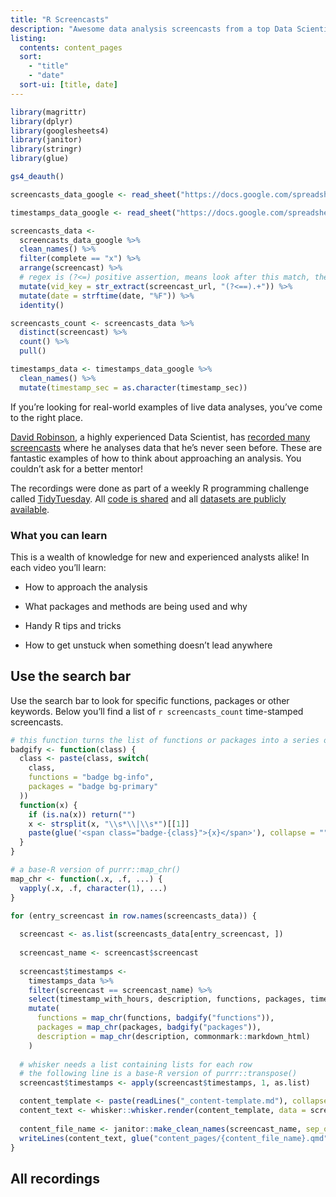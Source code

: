 ```yaml
---
title: "R Screencasts"
description: "Awesome data analysis screencasts from a top Data Scientist" 
listing:
  contents: content_pages
  sort:
    - "title"
    - "date"
  sort-ui: [title, date]
---
```


```r
library(magrittr)
library(dplyr)
library(googlesheets4)
library(janitor)
library(stringr)
library(glue)
```

```r
gs4_deauth()

screencasts_data_google <- read_sheet("https://docs.google.com/spreadsheets/d/1pjj_G9ncJZPGTYPkR1BYwzA6bhJoeTfY2fJeGKSbOKM/edit#gid=444382177", sheet = "Summary")

timestamps_data_google <- read_sheet("https://docs.google.com/spreadsheets/d/1pjj_G9ncJZPGTYPkR1BYwzA6bhJoeTfY2fJeGKSbOKM/edit#gid=444382177", sheet = "Screencasts")

screencasts_data <- 
  screencasts_data_google %>% 
  clean_names() %>% 
  filter(complete == "x") %>% 
  arrange(screencast) %>% 
  # regex is (?<=) positive assertion, means look after this match, then the additional = is the things to match,and .+ is all characters except whitespace 
  mutate(vid_key = str_extract(screencast_url, "(?<==).+")) %>%
  mutate(date = strftime(date, "%F")) %>%
  identity() 

screencasts_count <- screencasts_data %>% 
  distinct(screencast) %>% 
  count() %>% 
  pull()

timestamps_data <- timestamps_data_google %>% 
  clean_names() %>%
  mutate(timestamp_sec = as.character(timestamp_sec))
```

::: lead
If you're looking for real-world examples of live data analyses, you've come to the right place.
:::

[David Robinson][drob], a highly experienced Data Scientist, has [recorded many screencasts][drob-yt-playlist] where he analyses data that he's never seen before.
These are fantastic examples of how to think about approaching an analysis.
You couldn't ask for a better mentor!

The recordings were done as part of a weekly R programming challenge called [TidyTuesday]. 
All [code is shared][drob-code] and all [datasets are publicly available][tidytuesday].

::: {.callout-note}
### What you can learn

This is a wealth of knowledge for new and experienced analysts alike!
In each video you'll learn:

- How to approach the analysis

- What packages and methods are being used and why

- Handy R tips and tricks

- How to get unstuck when something doesn't lead anywhere   

:::

::: {.callout-tip}
## Use the search bar

Use the search bar to look for specific functions, packages or other keywords. 
Below you'll find a list of `r screencasts_count`  time-stamped screencasts.
:::

```r
# this function turns the list of functions or packages into a series of badges
badgify <- function(class) {
  class <- paste(class, switch(
    class,
    functions = "badge bg-info",
    packages = "badge bg-primary"
  ))
  function(x) {
    if (is.na(x)) return("")
    x <- strsplit(x, "\\s*\\|\\s*")[[1]]
    paste(glue('<span class="badge-{class}">{x}</span>'), collapse = "")
  }
}

# a base-R version of purrr::map_chr()
map_chr <- function(.x, .f, ...) {
  vapply(.x, .f, character(1), ...)
}
```

```r

for (entry_screencast in row.names(screencasts_data)) {
 
  screencast <- as.list(screencasts_data[entry_screencast, ])
  
  screencast_name <- screencast$screencast
  
  screencast$timestamps <- 
    timestamps_data %>%
    filter(screencast == screencast_name) %>%
    select(timestamp_with_hours, description, functions, packages, timestamp_sec) %>%
    mutate(
      functions = map_chr(functions, badgify("functions")),
      packages = map_chr(packages, badgify("packages")),
      description = map_chr(description, commonmark::markdown_html)
    )
 
  # whisker needs a list containing lists for each row
  # the following line is a base-R version of purrr::transpose()
  screencast$timestamps <- apply(screencast$timestamps, 1, as.list)

  content_template <- paste(readLines("_content-template.md"), collapse = "\n")
  content_text <- whisker::whisker.render(content_template, data = screencast)
    
  content_file_name <- janitor::make_clean_names(screencast_name, sep_out = "-")
  writeLines(content_text, glue("content_pages/{content_file_name}.qmd"))
}
```

## All recordings

[TidyTuesday]: https://github.com/rfordatascience/tidytuesday/
[drob]: http://varianceexplained.org/
[drob-code]: https://github.com/dgrtwo/data-screencasts
[drob-yt-playlist]: https://www.youtube.com/watch?v=5ub92c-5xFQ&list=PL19ev-r1GBwkuyiwnxoHTRC8TTqP8OEi8
